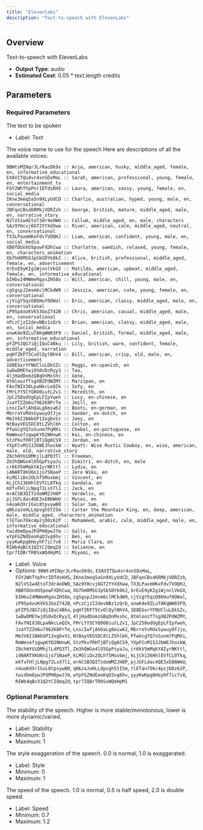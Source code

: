```yaml
---
title: "Elevenlabs"
description: "Text-to-speech with ElevenLabs"
---
```


## Overview

Text-to-speech with ElevenLabs

- **Output Type**: audio
- **Estimated Cost**: 0.05 * text.length credits

## Parameters

### Required Parameters

<ParamField body="text" type="string" required>
  The text to be spoken

  - Label: Text
</ParamField>

<ParamField body="voice" type="string" required>
  The voice name to use for the speech

  <Tip>
    Here are descriptions of all the available voices:
    
    9BWtsMINqrJLrRacOk9x :: Aria, american, husky, middle_aged, female, en, informative_educational
    EXAVITQu4vr4xnSDxMaL :: Sarah, american, professional, young, female, en, entertainment_tv
    FGY2WhTYpPnrIDTdsKH5 :: Laura, american, sassy, young, female, en, social_media
    IKne3meq5aSn9XLyUdCD :: Charlie, australian, hyped, young, male, en, conversational
    JBFqnCBsd6RMkjVDRZzb :: George, british, mature, middle_aged, male, en, narrative_story
    N2lVS1w4EtoT3dr4eOWO :: Callum, middle_aged, en, male, characters
    SAz9YHcvj6GT2YYXdXww :: River, american, calm, middle_aged, neutral, en, conversational
    TX3LPaxmHKxFdv7VOQHJ :: Liam, american, confident, young, male, en, social_media
    XB0fDUnXU5powFXDhCwa :: Charlotte, swedish, relaxed, young, female, en, characters_animation
    Xb7hH8MSUJpSbSDYk0k2 :: Alice, british, professional, middle_aged, female, en, advertisement
    XrExE9yKIg1WjnnlVkGX :: Matilda, american, upbeat, middle_aged, female, en, informative_educational
    bIHbv24MWmeRgasZH58o :: Will, american, chill, young, male, en, conversational
    cgSgspJ2msm6clMCkdW9 :: Jessica, american, cute, young, female, en, conversational
    cjVigY5qzO86Huf0OWal :: Eric, american, classy, middle_aged, male, en, conversational
    iP95p4xoKVk53GoZ742B :: Chris, american, casual, middle_aged, male, en, conversational
    nPczCjzI2devNBz1zQrb :: Brian, american, classy, middle_aged, male, en, social_media
    onwK4e9ZLuTAKqWW03F9 :: Daniel, british, formal, middle_aged, male, en, informative_educational
    pFZP5JQG7iQjIQuC4Bku :: Lily, british, warm, confident, female, middle_aged, narration
    pqHfZKP75CvOlQylNhV4 :: Bill, american, crisp, old, male, en, advertisement
    1D8EGxrYFNUCluLDkSZc :: Maggi, en-spanish, en
    1wDwDMEYwjOS0vDcRyy3 :: Tao, 
    4ljHadDomzGBqOnMxshc :: Gene, 
    8tmloozfTsgXBZPdWZMY :: Marzipan, en
    FAxfNIX38LpaNkcLeQIk :: Sofy, en
    FMrLYY5CYQ0O0iutL2v1 :: Meredith, en
    JpC250odUgEpLFIpYweh :: Lucy, en-chinese, en
    JzaYTZZm6u7962K8PrTe :: Jmill, en
    LnscIwfjAhOaLg6miw62 :: Boots, en-german, en
    MbrroYvMdxSywuyOfJje :: Xander, en-dutch, en
    MmJV6I1NAbGP13xgbxVz :: Joey, en
    NtBayVEGSDC8tLZVhlbh :: Colton, en
    PfwUcgYQ7oSunm7PqMXi :: Chebel, en-portuguese, en
    RmWmsefzgwpKYD2NHnwK :: Koi, en-chinese, en
    StzPkufRHTjBTiQg6CS9 :: Jordan, en
    YXpFCvM1S3JbWEJhoskW :: Wyatt- Wise Rustic Cowboy, en, wise, american, male, old, narrative_story
    Z8chHYUiDMhjlLdPQ3Tl :: Freeman, 
    Zm3hQWGo4lO5GpPsyaJu :: Dimitri, en-dutch, en, male
    cr6kV5mMqkYAIyrNKttl :: Lydia, en
    i4NARTXKU6n1jo7SNaeP :: Jero Wiku, en
    kLMGliDx2OLhf5Moxbmj :: Vincent, en
    kLjCh136HhlEVfCL0Tkq :: Gandala, en
    mXfvFHljLNpg72LsX7l1 :: Jack, en
    mrACSB3QITzdoWMZJH8P :: Verdelis, en
    pjJGFLdac4QE3xEB6WmU :: Mycos, en
    n4uaKdXrIGvL8tpvywB0 :: Solar Sam, en
    qNkzaJoHLLdpvgh5tISm :: Carter the Mountain King, en, deep, american, male, middle_aged, characters_animation
    tlETan7Okc4pzjD0z62P :: Mohammed, arabic, calm, middle_aged, male, en, informative_educational
    twidbmOywJPdPH0pwJ7m :: Gallo, en
    wYpFGZNdEeoKqO3vg6hv :: Ben, en
    yyyKwKpg6HoyhF7ic7v8 :: Maria Clara, en
    RIWb4qBcX1Q2tCIQmqZd :: Solienne, en
    tpr7IQBrTR0SxWQ4HpM1 :: Miyomi, en
  </Tip>

  - Label: Voice
  - Options: `9BWtsMINqrJLrRacOk9x`, `EXAVITQu4vr4xnSDxMaL`, `FGY2WhTYpPnrIDTdsKH5`, `IKne3meq5aSn9XLyUdCD`, `JBFqnCBsd6RMkjVDRZzb`, `N2lVS1w4EtoT3dr4eOWO`, `SAz9YHcvj6GT2YYXdXww`, `TX3LPaxmHKxFdv7VOQHJ`, `XB0fDUnXU5powFXDhCwa`, `Xb7hH8MSUJpSbSDYk0k2`, `XrExE9yKIg1WjnnlVkGX`, `bIHbv24MWmeRgasZH58o`, `cgSgspJ2msm6clMCkdW9`, `cjVigY5qzO86Huf0OWal`, `iP95p4xoKVk53GoZ742B`, `nPczCjzI2devNBz1zQrb`, `onwK4e9ZLuTAKqWW03F9`, `pFZP5JQG7iQjIQuC4Bku`, `pqHfZKP75CvOlQylNhV4`, `1D8EGxrYFNUCluLDkSZc`, `1wDwDMEYwjOS0vDcRyy3`, `4ljHadDomzGBqOnMxshc`, `8tmloozfTsgXBZPdWZMY`, `FAxfNIX38LpaNkcLeQIk`, `FMrLYY5CYQ0O0iutL2v1`, `JpC250odUgEpLFIpYweh`, `JzaYTZZm6u7962K8PrTe`, `LnscIwfjAhOaLg6miw62`, `MbrroYvMdxSywuyOfJje`, `MmJV6I1NAbGP13xgbxVz`, `NtBayVEGSDC8tLZVhlbh`, `PfwUcgYQ7oSunm7PqMXi`, `RmWmsefzgwpKYD2NHnwK`, `StzPkufRHTjBTiQg6CS9`, `YXpFCvM1S3JbWEJhoskW`, `Z8chHYUiDMhjlLdPQ3Tl`, `Zm3hQWGo4lO5GpPsyaJu`, `cr6kV5mMqkYAIyrNKttl`, `i4NARTXKU6n1jo7SNaeP`, `kLMGliDx2OLhf5Moxbmj`, `kLjCh136HhlEVfCL0Tkq`, `mXfvFHljLNpg72LsX7l1`, `mrACSB3QITzdoWMZJH8P`, `pjJGFLdac4QE3xEB6WmU`, `n4uaKdXrIGvL8tpvywB0`, `qNkzaJoHLLdpvgh5tISm`, `tlETan7Okc4pzjD0z62P`, `twidbmOywJPdPH0pwJ7m`, `wYpFGZNdEeoKqO3vg6hv`, `yyyKwKpg6HoyhF7ic7v8`, `RIWb4qBcX1Q2tCIQmqZd`, `tpr7IQBrTR0SxWQ4HpM1`
</ParamField>

### Optional Parameters

<ParamField body="stability" type="float" default={0.5}>
  The stability of the speech. Higher is more stable/monotonous, lower is more dynamic/varied.

  - Label: Stability
  - Minimum: 0
  - Maximum: 1
</ParamField>

<ParamField body="style" type="float" default={0.0}>
  The style exaggeration of the speech. 0.0 is normal, 1.0 is exaggerated.

  - Label: Style
  - Minimum: 0
  - Maximum: 1
</ParamField>

<ParamField body="speed" type="float" default={1.0}>
  The speed of the speech. 1.0 is normal, 0.5 is half speed, 2.0 is double speed.

  - Label: Speed
  - Minimum: 0.7
  - Maximum: 1.2
</ParamField>
